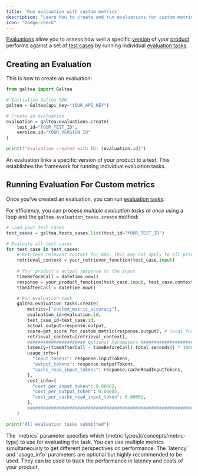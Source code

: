 ```yaml
---
title: 'Run evaluation with custom metrics'
description: "Learn how to create and run evaluations for custom metrics using the SDK"
icon: "badge-check"
---
```


[Evaluations](/concepts/product/evaluation) allow you to assess how well a specific [version](/concepts/product/version) of your [product](/concepts/product) performs against a set of [test cases](/concepts/product/test/case) by running individual [evaluation tasks](/concepts/product/evaluation/task).

## Creating an Evaluation

This is how to create an evaluation:

  ```python
  from galtea import Galtea

  # Initialize Galtea SDK
  galtea = Galtea(api_key="YOUR_API_KEY")

  # Create an evaluation
  evaluation = galtea.evaluations.create(
      test_id="YOUR_TEST_ID",
      version_id="YOUR_VERSION_ID"
  )

  print(f"Evaluation created with ID: {evaluation.id}")
  ```
  <Info>
    An evaluation links a specific version of your product to a test. This establishes the framework for running individual evaluation tasks.
  </Info>

## Running Evaluation For Custom metrics

Once you've created an evaluation, you can run [evaluation tasks](/concepts/product/evaluation/task):

For efficiency, you can process *multiple evaluation tasks at once* using a loop and the `galtea.evaluation_tasks.create` method:

```python
# Load your test cases
test_cases = galtea.tests_cases.list(test_id="YOUR_TEST_ID")

# Evaluate all test cases
for test_case in test_cases:
    # Retrieve relevant context for RAG. This may not apply to all products.
    retrieval_context = your_retriever_function(test_case.input)
    
    # Your product's actual response to the input
    timeBeforeCall = datetime.now()
    response = your_product_function(test_case.input, test_case.context, retrieval_context)
    timeAfterCall = datetime.now()

    # Run evaluation task
    galtea.evaluation_tasks.create(
        metrics=["custom_metric_accuracy"],
        evaluation_id=evaluation.id,
        test_case_id=test_case.id,
        actual_output=response.output,
        score=get_score_for_custom_metric(response.output), # local function that will get a score between 0.0 and 1.0 based on the response of the LLM and your definition of the metric. 
        retrieval_context=[retrieval_context],
        ###################### Optional Parameters ######################
        latency=(timeAfterCall - timeBeforeCall).total_seconds() * 1000,
        usage_info={
          "input_tokens": response.inputTokens,
          "output_tokens": response.outputTokens,
          "cache_read_input_tokens": response.cacheReadInputTokens,
        },
        cost_info={
          "cost_per_input_token": 0.00002,
          "cost_per_output_token": 0.00005,
          "cost_per_cache_read_input_token": 0.00001,
        },
        #################################################################
    )

print("All evaluation tasks submitted")
```

<Note>
  The `metrics` parameter specifies which [metric types](/concepts/metric-type) to use for evaluating the task. You can use multiple metrics simultaneously to get different perspectives on performance.
</Note>
<Info>
  The `latency` and `usage_info` parameters are optional but highly recommended to be used.
  They can be used to track the performance in latency and costs of your product.
</Info>